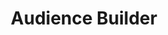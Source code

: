 ---
title: "Audience Builder"
description: "Find new customers based on your existing audience characteristics"
---